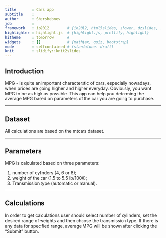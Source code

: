 ```yaml
---
title       : Cars app
subtitle    : 
author      : Shershebnev
job         : 
framework   : io2012        # {io2012, html5slides, shower, dzslides, ...}
highlighter : highlight.js  # {highlight.js, prettify, highlight}
hitheme     : tomorrow      # 
widgets     : []            # {mathjax, quiz, bootstrap}
mode        : selfcontained # {standalone, draft}
knit        : slidify::knit2slides
---
```


## Introduction

MPG - is quite an important characterstic of cars, especially nowadays, when prices are going higher and higher everyday. Obviously, you want MPG to be as high as possible. This app can help you determing the average MPG based on parameters of the car you are going to purchase.

---

## Dataset

All calculations are based on the mtcars dataset.

---

## Parameters

MPG is calculated based on three parameters:

1. number of cylinders (4, 6 or 8);
2. weight of the car (1.5 to 5.5 lb/1000);
3. Transmission type (automatic or manual).

---

## Calculations

In order to get calculations user should select number of cylinders, set the desired range of weights and then choose the transmission type. If there is any data for specified range, average MPG will be shown after clicking the "Submit" button.